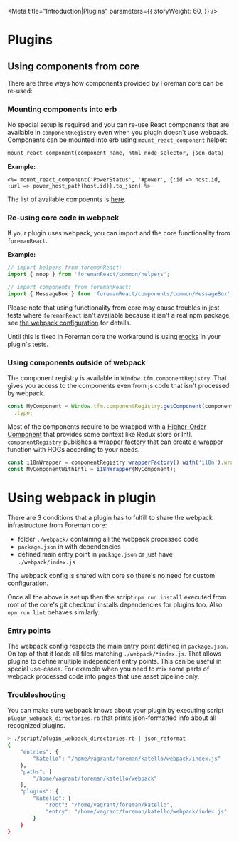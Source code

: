 
<Meta
  title="Introduction|Plugins"
  parameters={{
    storyWeight: 60,
  }}
/>

# Plugins

## Using components from core

There are three ways how components provided by Foreman core can be re-used:

### Mounting components into erb

No special setup is required and you can re-use React components that are available in `componentRegistry` even when you plugin doesn't use webpack.
Components can be mounted into erb using `mount_react_component` helper:

```ruby
mount_react_component(component_name, html_node_selector, json_data)
```

**Example:**

```erb
<%= mount_react_component('PowerStatus', '#power', {:id => host.id, :url => power_host_path(host.id)}.to_json) %>
```

The list of available compoennts is [here](https://github.com/theforeman/foreman/blob/develop/webpack/assets/javascripts/react_app/components/componentRegistry.js#L60).

### Re-using core code in webpack

If your plugin uses webpack, you can import and the core functionality from `foremanReact`.

**Example:**

```js
// import helpers from foremanReact:
import { noop } from 'foremanReact/common/helpers';

// import components from foremanReact:
import { MessageBox } from 'foremanReact/components/common/MessageBox';
```

Please note that using functionality from core may cause troubles in jest tests where `foremanReact` isn't available because it isn't a real npm package, see [the webpack configuration](https://github.com/theforeman/foreman/blob/develop/config/webpack.config.js#L70-L76) for details.

Until this is fixed in Foreman core the workaround is using [mocks](https://github.com/Katello/katello/tree/master/webpack/__mocks__) in your plugin's tests.

### Using components outside of webpack

The component registry is available in `Window.tfm.componentRegistry`. That gives you access to the components even from js code that isn't processed by webpack.

```js
const MyComponent = Window.tfm.componentRegistry.getComponent(componentName)
  .type;
```

Most of the components require to be wrapped with a [Higher-Order Component](https://reactjs.org/docs/higher-order-components.html) that provides some context like Redux store or Intl. `componentRegistry` publishes a wrapper factory that can create a wrapper function with HOCs according to your needs.

```js
const i18nWrapper = componentRegistry.wrapperFactory().with('i18n').wrapper;
const MyComponentWithIntl = i18nWrapper(MyComponent);
```

# Using webpack in plugin

There are 3 conditions that a plugin has to fulfill to share the webpack infrastructure from Foreman core:

- folder `./webpack/` containing all the webpack processed code
- `package.json` in with dependencies
- defined main entry point in `package.json` or just have `./webpack/index.js`

The webpack config is shared with core so there's no need for custom configuration.

Once all the above is set up then the script `npm run install` executed from root of the core's git checkout installs dependencies for plugins too.
Also `npm run lint` behaves similarly.

### Entry points

The webpack config respects the main entry point defined in `package.json`. On top of that it loads all files matching `./webpack/*index.js`. That allows plugins to define multiple independent entry points. This can be useful in special use-cases. For example when you need to mix some parts of webpack processed code into pages that use asset pipeline only.

### Troubleshooting

You can make sure webpack knows about your plugin by executing script `plugin_webpack_directories.rb` that prints json-formatted info about all recognized plugins.

```bash
> ./script/plugin_webpack_directories.rb | json_reformat
{
    "entries": {
        "katello": "/home/vagrant/foreman/katello/webpack/index.js"
    },
    "paths": [
        "/home/vagrant/foreman/katello/webpack"
    ],
    "plugins": {
        "katello": {
            "root": "/home/vagrant/foreman/katello",
            "entry": "/home/vagrant/foreman/katello/webpack/index.js"
        }
    }
}
```
